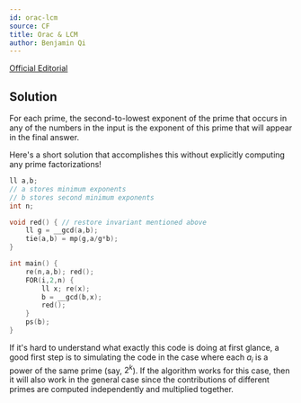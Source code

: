 ```yaml
---
id: orac-lcm
source: CF
title: Orac & LCM
author: Benjamin Qi
---
```


[Official Editorial](https://codeforces.com/blog/entry/77284)

## Solution

For each prime, the second-to-lowest exponent of the prime that occurs in any of the numbers in the input is the exponent of this prime that will appear in the final answer. 

Here's a short solution that accomplishes this without explicitly computing any prime factorizations!

```cpp
ll a,b; 
// a stores minimum exponents
// b stores second minimum exponents
int n;

void red() { // restore invariant mentioned above
	ll g = __gcd(a,b);
	tie(a,b) = mp(g,a/g*b);
}

int main() {
	re(n,a,b); red();
	FOR(i,2,n) {
		ll x; re(x); 
		b = __gcd(b,x);
		red();
	}
	ps(b);
}
```

If it's hard to understand what exactly this code is doing at first glance, a good first step is to simulating the code in the case where each $a_i$ is a power of the same prime (say, $2^k$). If the algorithm works for this case, then it will also work in the general case since the contributions of different primes are computed independently and multiplied together.

<!-- the GCD function is [multiplicative](https://en.wikipedia.org/wiki/Multiplicative_function). -->